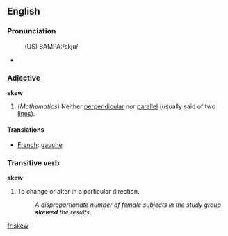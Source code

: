 ==English==
===Pronunciation===
:(US) SAMPA:/skju/
*{{audio|en-us-skew.ogg|Audio (US)}}

===Adjective===
'''skew'''
# (''Mathematics'') Neither [[perpendicular]] nor [[parallel]] (usually said of two [[line]]s).

====Translations====
*[[French]]: [[gauche]]

===Transitive verb===
'''skew'''
# To change or alter in a particular direction.
#:''A disproportionate number of female subjects in the study group '''skewed''' the results.''
[[fr:skew]]